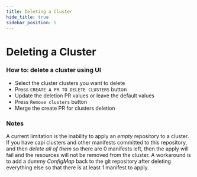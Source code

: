 ```yaml
---
title: Deleting a Cluster
hide_title: true
sidebar_position: 5
---
```



# Deleting a Cluster <TierLabel tiers="enterprise" />

### How to: delete a cluster using UI

- Select the cluster clusters you want to delete
- Press `CREATE A PR TO DELETE CLUSTERS` button
- Update the deletion PR values or leave the default values
- Press `Remove clusters` button
- Merge the create PR for clusters deletion

### Notes

A current limitation is the inability to apply an _empty_ repository to a cluster. If you have capi clusters and other manifests committed to this repository, and then _delete all of them_ so there are 0 manifests left, then the apply will fail and the resources will not be removed from the cluster.
A workaround is to add a dummy _ConfigMap_ back to the git repository after deleting everything else so that there is at least 1 manifest to apply.
